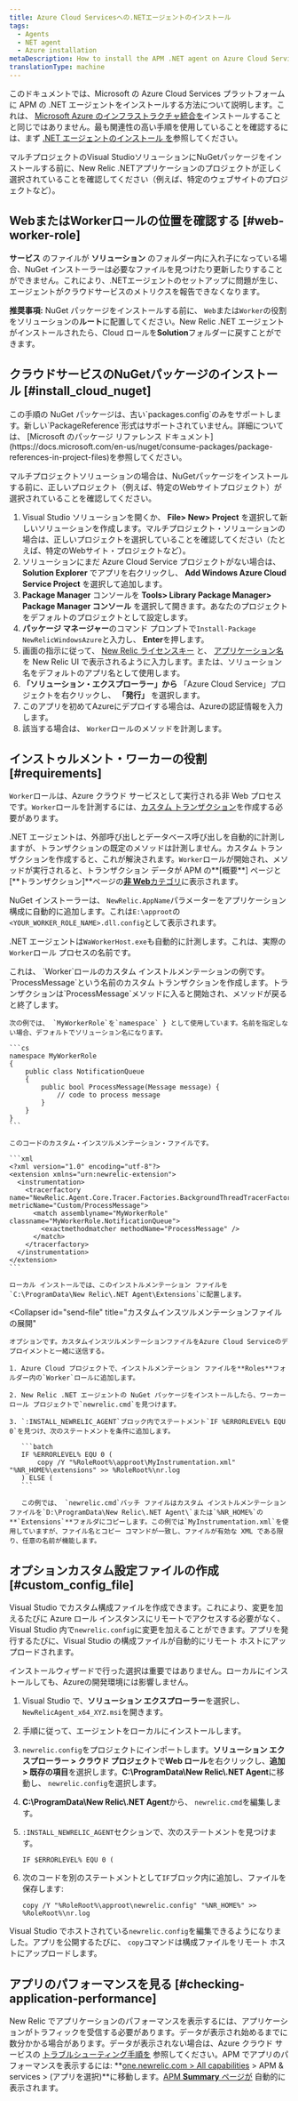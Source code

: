 ```yaml
---
title: Azure Cloud Servicesへの.NETエージェントのインストール
tags:
  - Agents
  - NET agent
  - Azure installation
metaDescription: How to install the APM .NET agent on Azure Cloud Services.
translationType: machine
---
```


このドキュメントでは、Microsoft の Azure Cloud Services プラットフォームに APM の .NET エージェントをインストールする方法について説明します。これは、 [Microsoft Azure のインフラストラクチャ統合を](/docs/integrations/microsoft-azure-integrations/getting-started/introduction-azure-monitoring-integrations)インストールすることと同じではありません。最も関連性の高い手順を使用していることを確認するには、まず [.NET エージェントのインストール を](/docs/agents/net-agent/installation/install/dotnet-agent)参照してください。

<Callout variant="important">
  マルチプロジェクトのVisual StudioソリューションにNuGetパッケージをインストールする前に、New Relic .NETアプリケーションのプロジェクトが正しく選択されていることを確認してください（例えば、特定のウェブサイトのプロジェクトなど）。
</Callout>

## WebまたはWorkerロールの位置を確認する [#web-worker-role]

**サービス** のファイルが **ソリューション** のフォルダー内に入れ子になっている場合、NuGet インストーラーは必要なファイルを見つけたり更新したりすることができません。これにより、.NETエージェントのセットアップに問題が生じ、エージェントがクラウドサービスのメトリクスを報告できなくなります。

**推奨事項:** NuGet パッケージをインストールする前に、 `Web`または`Worker`の役割をソリューションの**ルート**に配置してください。New Relic .NET エージェントがインストールされたら、Cloud ロールを**Solution**フォルダーに戻すことができます。

## クラウドサービスのNuGetパッケージのインストール [#install_cloud_nuget]

<Callout variant="important">
  この手順の NuGet パッケージは、古い`packages.config`のみをサポートします。新しい`PackageReference`形式はサポートされていません。詳細については、 [Microsoft のパッケージ リファレンス ドキュメント](https://docs.microsoft.com/en-us/nuget/consume-packages/package-references-in-project-files)を参照してください。
</Callout>

マルチプロジェクトソリューションの場合は、NuGetパッケージをインストールする前に、正しいプロジェクト（例えば、特定のWebサイトプロジェクト）が選択されていることを確認してください。

1. Visual Studio ソリューションを開くか、 **File> New> Project** を選択して新しいソリューションを作成します。マルチプロジェクト・ソリューションの場合は、正しいプロジェクトを選択していることを確認してください（たとえば、特定のWebサイト・プロジェクトなど）。
2. ソリューションにまだ Azure Cloud Service プロジェクトがない場合は、 **Solution Explorer** でアプリを右クリックし、 **Add Windows Azure Cloud Service Project** を選択して追加します。
3. **Package Manager** コンソールを **Tools> Library Package Manager> Package Manager コンソール** を選択して開きます。あなたのプロジェクトをデフォルトのプロジェクトとして設定します。
4. **パッケージ マネージャー**のコマンド プロンプトで`Install-Package NewRelicWindowsAzure`と入力し、 **Enter**を押します。
5. 画面の指示に従って、 [New Relic ライセンスキー](/docs/apis/intro-apis/new-relic-api-keys/#ingest-license-key) と、 [アプリケーション名](/docs/agents/net-agent/installation-configuration/name-your-net-application) を New Relic UI で表示されるように入力します。または、ソリューション名をデフォルトのアプリ名として使用します。
6. **「ソリューション・エクスプローラー」から** 「Azure Cloud Service」プロジェクトを右クリックし、 **「発行」** を選択します。
7. このアプリを初めてAzureにデプロイする場合は、Azureの認証情報を入力します。
8. 該当する場合は、 `Worker`ロールのメソッドを計測します。

## インストゥルメント・ワーカーの役割 [#requirements]

`Worker`ロールは、Azure クラウド サービスとして実行される非 Web プロセスです。`Worker`ロールを計測するには、[カスタム トランザクション](/docs/agents/net-agent/instrumentation/net-custom-transactions)を作成する必要があります。

.NET エージェントは、外部呼び出しとデータベース呼び出しを自動的に計測しますが、トランザクションの既定のメソッドは計測しません。カスタム トランザクションを作成すると、これが解決されます。`Worker`ロールが開始され、メソッドが実行されると、トランザクション データが APM の**\[概要**] ページと \[**トランザクション]**ページの[**非 Web**カテゴリ](/docs/apm/transactions/intro-transactions/monitor-background-processes-other-non-web-transactions)に表示されます。

NuGet インストーラーは、 `NewRelic.AppName`パラメーターをアプリケーション構成に自動的に追加します。これは`E:\approot`の`<YOUR_WORKER_ROLE_NAME>.dll.config`として表示されます。

.NET エージェントは`WaWorkerHost.exe`も自動的に計測します。これは、実際の`Worker`ロール プロセスの名前です。

<CollapserGroup>
  <Collapser
    id="custom-transactions"
    title="Workerロールのカスタムインストルメントの例"
  >
    これは、 `Worker`ロールのカスタム インストルメンテーションの例です。`ProcessMessage`という名前のカスタム トランザクションを作成します。トランザクションは`ProcessMessage`メソッドに入ると開始され、メソッドが戻ると終了します。

    次の例では、 `MyWorkerRole`を`namespace` } として使用しています。名前を指定しない場合、デフォルトでソリューション名になります。

    ```cs
    namespace MyWorkerRole
    {
        public class NotificationQueue
        {
            public bool ProcessMessage(Message message) {
                // code to process message
            }
        }
    }
    ```

    このコードのカスタム・インスツルメンテーション・ファイルです。

    ```xml
    <?xml version="1.0" encoding="utf-8"?>
    <extension xmlns="urn:newrelic-extension">
      <instrumentation>
        <tracerfactory name="NewRelic.Agent.Core.Tracer.Factories.BackgroundThreadTracerFactory" metricName="Custom/ProcessMessage">
          <match assemblyname="MyWorkerRole" classname="MyWorkerRole.NotificationQueue">
            <exactmethodmatcher methodName="ProcessMessage" />
          </match>
        </tracerfactory>
      </instrumentation>
    </extension>
    ```

    ローカル インストールでは、このインストルメンテーション ファイルを`C:\ProgramData\New Relic\.NET Agent\Extensions`に配置します。
  </Collapser>

  <Collapser
    id="send-file"
    title="カスタムインスツルメンテーションファイルの展開"
  >
    オプションです。カスタムインスツルメンテーションファイルをAzure Cloud Serviceのデプロイメントと一緒に送信する。

    1. Azure Cloud プロジェクトで、インストルメンテーション ファイルを**Roles**フォルダー内の`Worker`ロールに追加します。

    2. New Relic .NET エージェントの NuGet パッケージをインストールしたら、ワーカー ロール プロジェクトで`newrelic.cmd`を見つけます。

    3. `:INSTALL_NEWRELIC_AGENT`ブロック内でステートメント`IF %ERRORLEVEL% EQU 0`を見つけ、次のステートメントを条件に追加します。

       ```batch
       IF %ERRORLEVEL% EQU 0 (
           copy /Y "%RoleRoot%\approot\MyInstrumentation.xml" "%NR_HOME%\extensions" >> %RoleRoot%\nr.log
       ) ELSE (
       ```

       この例では、 `newrelic.cmd`バッチ ファイルはカスタム インストルメンテーション ファイルを`D:\ProgramData\New Relic\.NET Agent\`または`%NR_HOME%`の**`Extensions`**フォルダにコピーします。この例では`MyInstrumentation.xml`を使用していますが、ファイル名とコピー コマンドが一致し、ファイルが有効な XML である限り、任意の名前が機能します。
  </Collapser>
</CollapserGroup>

## オプションカスタム設定ファイルの作成 [#custom_config_file]

Visual Studio でカスタム構成ファイルを作成できます。これにより、変更を加えるたびに Azure ロール インスタンスにリモートでアクセスする必要がなく、Visual Studio 内で`newrelic.config`に変更を加えることができます。アプリを発行するたびに、Visual Studio の構成ファイルが自動的にリモート ホストにアップロードされます。

インストールウィザードで行った選択は重要ではありません。ローカルにインストールしても、Azureの開発環境には影響しません。

1. Visual Studio で、**ソリューション エクスプローラー**を選択し、 `NewRelicAgent_x64_XYZ.msi`を開きます。

2. 手順に従って、エージェントをローカルにインストールします。

3. `newrelic.config`をプロジェクトにインポートします。**ソリューション エクスプローラー > クラウド プロジェクト**で**Web ロール**を右クリックし、**追加 > 既存の項目**を選択します。**C:\\ProgramData\\New Relic\\.NET Agent**に移動し、 `newrelic.config`を選択します。

4. **C:\\ProgramData\\New Relic\\.NET Agent**から、 `newrelic.cmd`を編集します。

5. `:INSTALL_NEWRELIC_AGENT`セクションで、次のステートメントを見つけます。

   ```batch
   IF $ERRORLEVEL% EQU 0 (
   ```

6. 次のコードを別のステートメントとして`IF`ブロック内に追加し、ファイルを保存します:

   ```batch
   copy /Y "%RoleRoot%\approot\newrelic.config" "%NR_HOME%" >> %RoleRoot%\nr.log
   ```

Visual Studio でホストされている`newrelic.config`を編集できるようになりました。アプリを公開するたびに、 `copy`コマンドは構成ファイルをリモート ホストにアップロードします。

## アプリのパフォーマンスを見る [#checking-application-performance]

New Relic でアプリケーションのパフォーマンスを表示するには、アプリケーションがトラフィックを受信する必要があります。データが表示され始めるまでに数分かかる場合があります。データが表示されない場合は、Azure クラウド サービスの [トラブルシューティング手順を](/docs/agents/net-agent/azure-troubleshooting/azure-cloud-services-no-data-appears) 参照してください。APM でアプリのパフォーマンスを表示するには: **[one.newrelic.com > All capabilities](https://one.newrelic.com/all-capabilities) > APM & services > (アプリを選択)**に移動します。[APM **Summary** ページが](/docs/apm/applications-menu/monitoring/apm-overview-page) 自動的に表示されます。

<InstallFeedback/>